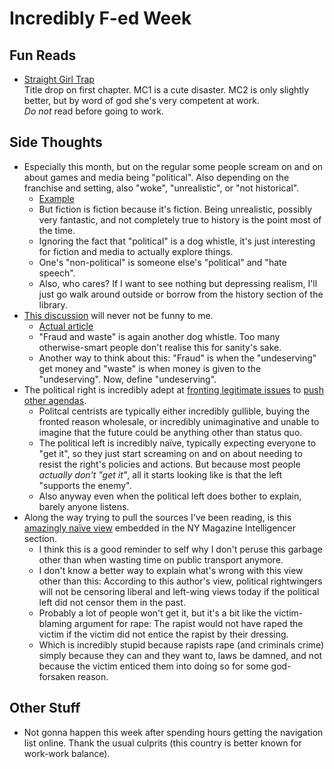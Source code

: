#   Incredibly F-ed Week

##  Fun Reads

-   [Straight Girl Trap](https://tapas.io/series/straight-girl-trap/)\
    Title drop on first chapter.
    MC1 is a cute disaster.
    MC2 is only slightly better, but by word of god she's very competent at work.\
    *Do not* read before going to work.

##  Side Thoughts

-   Especially this month, but on the regular some people scream on and on about games and media being "political".
    Also depending on the franchise and setting, also "woke", "unrealistic", or "not historical".
    -   [Example](https://old.reddit.com/r/FinalFantasy/comments/1l4u05k/someone_said_that_they_hope_that_the_final/)
    -   But fiction is fiction because it's fiction.
        Being unrealistic, possibly very fantastic, and not completely true to history is the point most of the time.
    -   Ignoring the fact that "political" is a dog whistle,
        it's just interesting for fiction and media to actually explore things.
    -   One's "non-political" is someone else's "political" and "hate speech".
    -   Also, who cares?
        If I want to see nothing but depressing realism, I'll just go walk around outside or borrow from the history section of the library.
-   [This discussion](https://old.reddit.com/r/fednews/comments/1l5a2ln/former_doge_engineer_says_federal_waste_and_fraud/)
    will never not be funny to me.
    -   [Actual article](https://www.npr.org/2025/06/02/nx-s1-5417994/former-doge-engineer-shares-his-experience-working-for-the-cost-cutting-unit)
    -   "Fraud and waste" is again another dog whistle.
        Too many otherwise-smart people don't realise this for sanity's sake.
    -   Another way to think about this:
        "Fraud" is when the "undeserving" get money and "waste" is when money is given to the "undeserving".
        Now, define "undeserving".
-   The political right is incredibly adept at [fronting legitimate issues](https://www.bbc.com/news/articles/cr4zpnl2x3eo) to 
    [push other agendas](https://foreignpolicy.com/2025/04/03/trump-attacking-universities-funding-us-politics/).
    -   Politcal centrists are typically either incredibly gullible, buying the fronted reason wholesale,
        or incredibly unimaginative and unable to imagine that the future could be anything other than status quo.
    -   The political left is incredibly na&iuml;ve, typically expecting everyone to "get it",
        so they just start screaming on and on about needing to resist the right's policies and actions.
        But because most people _actually don't "get it"_, all it starts looking like is that the left "supports the enemy".
    -   Also anyway even when the political left does bother to explain, barely anyone listens.
-   Along the way trying to pull the sources I've been reading, is this 
    [amazingly na&iuml;ve view](https://nymag.com/intelligencer/article/trumps-attack-on-harvard-marks-new-phase-in-the-culture-war.html)
    embedded in the NY Magazine Intelligencer section.
    -   I think this is a good reminder to self why I don't peruse this garbage other than when wasting time on public transport anymore.
    -   I don't know a better way to explain what's wrong with this view other than this:
        According to this author's view, political rightwingers will not be censoring liberal and left-wing views today
        if the political left did not censor them in the past.
    -   Probably a lot of people won't get it, but it's a bit like the victim-blaming argument for rape:
        The rapist would not have raped the victim if the victim did not entice the rapist by their dressing.
    -   Which is incredibly stupid because rapists rape (and criminals crime) simply because they can and they want to,
        laws be damned, and not because the victim enticed them into doing so for some god-forsaken reason.

##  Other Stuff

-   Not gonna happen this week after spending hours getting the navigation list online.
    Thank the usual culprits (this country is better known for work-work balance).